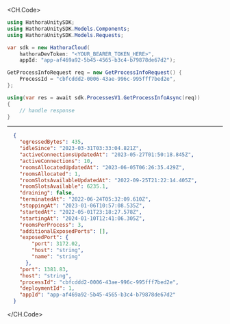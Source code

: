 
<CH.Code>
```csharp GetProcessInfo.cs
using HathoraUnitySDK;
using HathoraUnitySDK.Models.Components;
using HathoraUnitySDK.Models.Requests;

var sdk = new HathoraCloud(
    hathoraDevToken: "<YOUR_BEARER_TOKEN_HERE>",
    appId: "app-af469a92-5b45-4565-b3c4-b79878de67d2");

GetProcessInfoRequest req = new GetProcessInfoRequest() {
    ProcessId = "cbfcddd2-0006-43ae-996c-995fff7bed2e",
};

using(var res = await sdk.ProcessesV1.GetProcessInfoAsync(req))
{
    // handle response
}
```
---

```json Example Response
  {
    "egressedBytes": 435,
    "idleSince": "2023-03-31T03:33:04.821Z",
    "activeConnectionsUpdatedAt": "2023-05-27T01:50:18.845Z",
    "activeConnections": 10,
    "roomsAllocatedUpdatedAt": "2023-06-05T06:26:35.429Z",
    "roomsAllocated": 1,
    "roomSlotsAvailableUpdatedAt": "2022-09-25T21:22:14.405Z",
    "roomSlotsAvailable": 6235.1,
    "draining": false,
    "terminatedAt": "2022-06-24T05:32:09.610Z",
    "stoppingAt": "2023-01-06T10:57:08.535Z",
    "startedAt": "2022-05-01T23:18:27.578Z",
    "startingAt": "2024-01-10T12:41:06.305Z",
    "roomsPerProcess": 3,
    "additionalExposedPorts": [],
    "exposedPort": {
        "port": 3172.02,
        "host": "string",
        "name": "string"
      },
    "port": 1381.83,
    "host": "string",
    "processId": "cbfcddd2-0006-43ae-996c-995fff7bed2e",
    "deploymentId": 1,
    "appId": "app-af469a92-5b45-4565-b3c4-b79878de67d2"
  }
```
</CH.Code>
